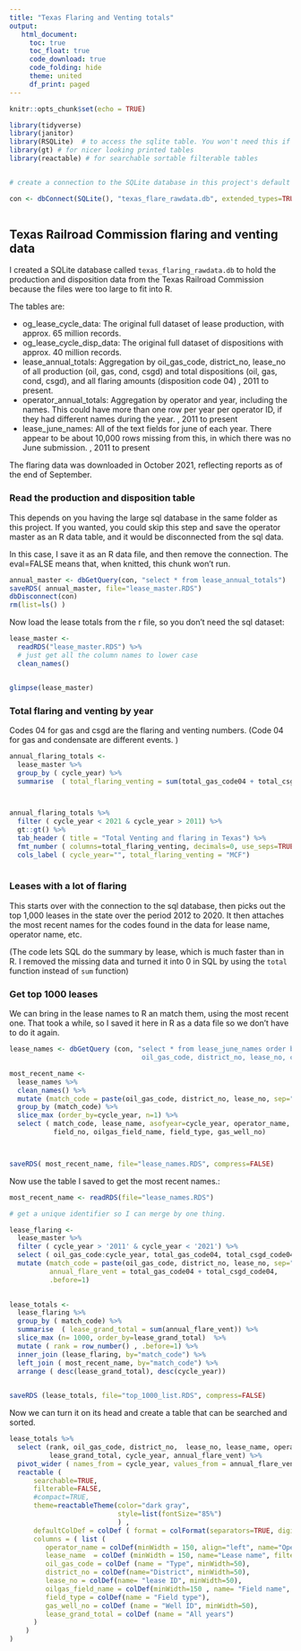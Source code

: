 ```yaml
---
title: "Texas Flaring and Venting totals"
output: 
   html_document:
     toc: true
     toc_float: true
     code_download: true
     code_folding: hide
     theme: united
     df_print: paged
---
```


```r

knitr::opts_chunk$set(echo = TRUE)

library(tidyverse)
library(janitor)
library(RSQLite)  # to access the sqlite table. You won't need this if you've gotten rid of that part.
library(gt) # for nicer looking printed tables
library(reactable) # for searchable sortable filterable tables


# create a connection to the SQLite database in this project's default folder.

con <- dbConnect(SQLite(), "texas_flare_rawdata.db", extended_types=TRUE)



```

## Texas Railroad Commission flaring and venting data


I created a SQLite database called `texas_flaring_rawdata.db` to hold the production and disposition data from the Texas Railroad Commission because the files were too large to fit into R. 

The tables are: 

* og_lease_cycle_data: The original full dataset of lease production, with approx. 65 million records.
* og_lease_cycle_disp_data: The original full dataset of dispositions with approx. 40 million records.
* lease_annual_totals: Aggregation by oil_gas_code, district_no, lease_no of all production (oil, gas, cond, csgd) and total dispositions (oil, gas, cond, csgd), and all flaring amounts (disposition code 04) , 2011 to present.
* operator_annual_totals: Aggregation by operator and year, including the names. This could have more than one row per year per operator ID, if they had different names during the year.  , 2011 to present
* lease_june_names: All of the text fields for june of each year. There appear to be about 10,000 rows missing from this, in which there was no June submission. , 2011 to present

The flaring data was downloaded in October 2021, reflecting reports as of the end of September. 
 

### Read the production and disposition table

This depends on you having the large sql database in the same folder as this project. If you wanted, you could skip this step and save the operator master as an R data table, and it would be disconnected from the sql data. 

In this case, I save it as an R data file, and then remove the connection. The eval=FALSE means that, when knitted, this chunk won't run. 

```r

annual_master <- dbGetQuery(con, "select * from lease_annual_totals")
saveRDS( annual_master, file="lease_master.RDS")
dbDisconnect(con)
rm(list=ls() )


```

Now load the lease totals from the r file, so you don't need the sql dataset: 


```r

lease_master <- 
  readRDS("lease_master.RDS") %>%
  # just get all the column names to lower case
  clean_names() 


glimpse(lease_master)


```


### Total flaring and venting by year

Codes 04 for gas and csgd are the flaring and venting numbers. (Code 04 for gas and condensate are different events. )


```r

annual_flaring_totals <- 
  lease_master %>%
  group_by ( cycle_year) %>%
  summarise  ( total_flaring_venting = sum(total_gas_code04 + total_csgd_code04))



annual_flaring_totals %>%
  filter ( cycle_year < 2021 & cycle_year > 2011) %>%
  gt::gt() %>%
  tab_header ( title = "Total Venting and flaring in Texas") %>%
  fmt_number ( columns=total_flaring_venting, decimals=0, use_seps=TRUE) %>%
  cols_label ( cycle_year="", total_flaring_venting = "MCF")
  

```
### Leases with a lot of flaring

This starts over with the connection to the sql database, then picks out the top 1,000 leases in the state over the period 2012 to 2020. It then attaches the most recent names for the codes found in the data for lease name, operator name, etc. 

(The code lets SQL do the summary by lease, which is much faster than in R. I removed the missing data and turned it into 0 in SQL by using the `total` function instead of `sum` function)


### Get top 1000 leases

We can bring in the lease names to R an match them, using the most recent one. That took a while, so I saved it here in R as a data file so we don't have to do it again. 


```r

lease_names <- dbGetQuery (con, "select * from lease_june_names order by 
                                 oil_gas_code, district_no, lease_no, cycle_year")

most_recent_name <- 
  lease_names %>%
  clean_names() %>%
  mutate (match_code = paste(oil_gas_code, district_no, lease_no, sep="_")) %>%
  group_by (match_code) %>%
  slice_max (order_by=cycle_year, n=1) %>%
  select ( match_code, lease_name, asofyear=cycle_year, operator_name, 
           field_no, oilgas_field_name, field_type, gas_well_no)



saveRDS( most_recent_name, file="lease_names.RDS", compress=FALSE)

```


Now use the table I saved to get the most recent names.: 

```r


most_recent_name <- readRDS(file="lease_names.RDS")

# get a unique identifier so I can merge by one thing.

lease_flaring <- 
  lease_master %>%
  filter ( cycle_year > '2011' & cycle_year < '2021') %>%
  select ( oil_gas_code:cycle_year, total_gas_code04, total_csgd_code04 ) %>%
  mutate (match_code = paste(oil_gas_code, district_no, lease_no, sep="_"), 
          annual_flare_vent = total_gas_code04 + total_csgd_code04,
          .before=1)
  

lease_totals <- 
  lease_flaring %>%
  group_by ( match_code) %>%
  summarise  ( lease_grand_total = sum(annual_flare_vent)) %>%
  slice_max (n= 1000, order_by=lease_grand_total)  %>%
  mutate ( rank = row_number() , .before=1) %>%
  inner_join (lease_flaring, by="match_code") %>%
  left_join ( most_recent_name, by="match_code") %>%
  arrange ( desc(lease_grand_total), desc(cycle_year))
    

saveRDS (lease_totals, file="top_1000_list.RDS", compress=FALSE)

```


Now we can turn it on its head and create a table that can be searched and sorted. 


```r

lease_totals %>%
  select (rank, oil_gas_code, district_no,  lease_no, lease_name, operator_name, oilgas_field_name, field_type, gas_well_no,
          lease_grand_total, cycle_year, annual_flare_vent) %>%
  pivot_wider ( names_from = cycle_year, values_from = annual_flare_vent, values_fill = 0) %>%
  reactable (  
      searchable=TRUE, 
      filterable=FALSE,
      #compact=TRUE, 
      theme=reactableTheme(color="dark gray", 
                           style=list(fontSize="85%") 
                           ) , 
      defaultColDef = colDef ( format = colFormat(separators=TRUE, digits=0), minWidth=75), 
      columns = ( list (
         operator_name = colDef(minWidth = 150, align="left", name="Operator", filter=TRUE), 
         lease_name  = colDef (minWidth = 150, name="Lease name", filter=TRUE),
         oil_gas_code = colDef (name = "Type", minWidth=50), 
         district_no = colDef(name="District", minWidth=50), 
         lease_no = colDef(name= "lease ID", minWidth=50), 
         oilgas_field_name = colDef(minWidth=150 , name= "Field name", filter=TRUE), 
         field_type = colDef(name = "Field type"), 
         gas_well_no = colDef (name = "Well ID", minWidth=50), 
         lease_grand_total = colDef (name = "All years") 
      )
    )
)

```






